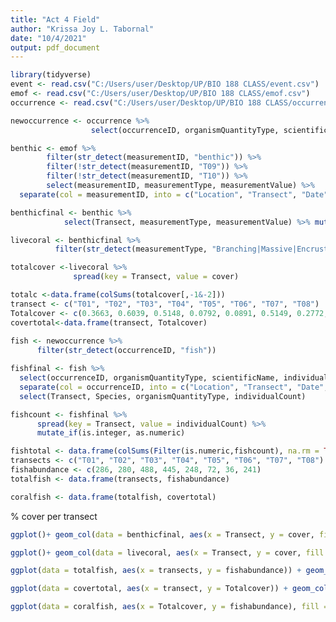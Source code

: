 ---
title: "Act 4 Field"
author: "Krissa Joy L. Tabornal"
date: "10/4/2021"
output: pdf_document
---

```{r}
library(tidyverse)
event <- read.csv("C:/Users/user/Desktop/UP/BIO 188 CLASS/event.csv")
emof <- read.csv("C:/Users/user/Desktop/UP/BIO 188 CLASS/emof.csv")
occurrence <- read.csv("C:/Users/user/Desktop/UP/BIO 188 CLASS/occurrence.csv")
```

```{r}
newoccurrence <- occurrence %>%
                  select(occurrenceID, organismQuantityType, scientificName, family, genus, order, individualCount)

benthic <- emof %>%
        filter(str_detect(measurementID, "benthic")) %>%
        filter(!str_detect(measurementID, "T09")) %>%
        filter(!str_detect(measurementID, "T10")) %>%
        select(measurementID, measurementType, measurementValue) %>%
  separate(col = measurementID, into = c("Location", "Transect", "Date", "Benthic", "Type"), sep = ":") 

benthicfinal <- benthic %>%
            select(Transect, measurementType, measurementValue) %>% mutate(cover = as.numeric(measurementValue)/100)

livecoral <- benthicfinal %>%
          filter(str_detect(measurementType, "Branching|Massive|Encrusting|Millepora| Submassive|Soft"), negate = TRUE)

totalcover <-livecoral %>%
              spread(key = Transect, value = cover) 

totalc <-data.frame(colSums(totalcover[,-1&-2]))
transect <- c("T01", "T02", "T03", "T04", "T05", "T06", "T07", "T08")
Totalcover <- c(0.3663, 0.6039, 0.5148, 0.0792, 0.0891, 0.5149, 0.2772, 0.3366)
covertotal<-data.frame(transect, Totalcover)
  
fish <- newoccurrence %>%
      filter(str_detect(occurrenceID, "fish"))

fishfinal <- fish %>%
  select(occurrenceID, organismQuantityType, scientificName, individualCount) %>%
  separate(col = occurrenceID, into = c("Location", "Transect", "Date", "Benthic", "Species"), sep = ":") %>%
  select(Transect, Species, organismQuantityType, individualCount)

fishcount <- fishfinal %>%
      spread(key = Transect, value = individualCount) %>%
      mutate_if(is.integer, as.numeric) 

fishtotal <- data.frame(colSums(Filter(is.numeric,fishcount), na.rm = TRUE))
transects <- c("T01", "T02", "T03", "T04", "T05", "T06", "T07", "T08")
fishabundance <- c(286, 280, 488, 445, 248, 72, 36, 241)  
totalfish <- data.frame(transects, fishabundance)

coralfish <- data.frame(totalfish, covertotal)
```

% cover per transect
```{r}
ggplot()+ geom_col(data = benthicfinal, aes(x = Transect, y = cover, fill = measurementType), position = "fill") + labs(y = "Percent Cover", fill = "Type")

ggplot()+ geom_col(data = livecoral, aes(x = Transect, y = cover, fill = measurementType), position = "fill") + labs(y = "Percent Cover", fill = "Type of Live Coral")

ggplot(data = totalfish, aes(x = transects, y = fishabundance)) + geom_col() + labs (x = "Transect", y = "Fish Abundance")

ggplot(data = covertotal, aes(x = transect, y = Totalcover)) + geom_col() + labs (x = "Transect", y = "Live Coral Cover")

ggplot(data = coralfish, aes(x = Totalcover, y = fishabundance), fill = transect) + geom_point() + labs(x = "Live Coral Cover", y = "Fish Abundance")

```

